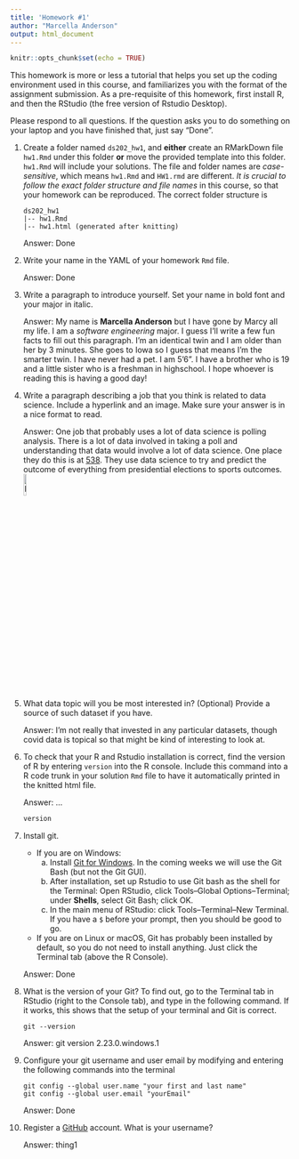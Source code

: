 ```yaml
---
title: 'Homework #1'
author: "Marcella Anderson"
output: html_document
---
```


```r
knitr::opts_chunk$set(echo = TRUE)
```

This homework is more or less a tutorial that helps you set up the coding environment used in this course, and familiarizes you with the format of the assignment submission. 
As a pre-requisite of this homework, first install R, and then the RStudio (the free version of Rstudio Desktop). 

Please respond to all questions. If the question asks you to do something on your laptop and you have finished that, just say "Done". 

1. Create a folder named `ds202_hw1`, and **either** create an RMarkDown file `hw1.Rmd` under this folder **or** move the provided template into this folder. `hw1.Rmd` will include your solutions. The file and folder names are *case-sensitive*, which means `hw1.Rmd` and `HW1.rmd` are different. *It is crucial to follow the exact folder structure and file names* in this course, so that your homework can be reproduced. The correct folder structure is

    ```
    ds202_hw1
    |-- hw1.Rmd
    |-- hw1.html (generated after knitting)
    ```
    
    Answer: Done

2. Write your name in the YAML of your homework `Rmd` file.

    Answer: Done

3. Write a paragraph to introduce yourself. Set your name in bold font and your major in italic. 

    Answer: My name is **Marcella Anderson** but I have gone by Marcy all my life. I am a *software engineering* major. I guess I'll write a few fun facts to fill out this paragraph. I'm an identical twin and I am older than her by 3 minutes. She goes to Iowa so I guess that means I'm the smarter twin. I have never had a pet. I am 5'6". I have a brother who is 19 and a little sister who is a freshman in highschool. I hope whoever is reading this is having a good day!
  
4. Write a paragraph describing a job that you think is related to data science. Include a hyperlink and an image. Make sure your answer is in a nice format to read. 

    Answer: One job that probably uses a lot of data science is polling analysis. There is a lot of data involved in taking a poll and understanding that data would involve a lot of data science. One place they do this is at [538](fivethirtyeight.com). They use data science to try and predict the outcome of everything from presidential elections to sports outcomes. ![logo](https://talkingbiznews.com/wp-content/uploads/2019/10/fivethirtyeight-logo.jpg){width=10%}
  
5. What data topic will you be most interested in? (Optional) Provide a source of such dataset if you have.

    Answer: I'm not really that invested in any particular datasets, though covid data is topical so that might be kind of interesting to look at. 
  
6. To check that your R and Rstudio installation is correct, find the version of R by entering `version` into the R console. Include this command into a R code trunk in your solution `Rmd` file to have it automatically printed in the knitted html file. 

    Answer: ...
```r
version
```
7. Install git. 
    - If you are on Windows: 
        a. Install [Git for Windows](https://gitforwindows.org/). In the coming weeks we will use the Git Bash (but not the Git GUI). 
        b. After installation, set up Rstudio to use Git bash as the shell for the Terminal: Open RStudio, click Tools--Global Options--Terminal; under **Shells**, select Git Bash; click OK. 
        c. In the main menu of RStudio: click Tools--Terminal--New Terminal. If you have a `$` before your prompt, then you should be good to go.
    - If you are on Linux or macOS, Git has probably been installed by default, so you do not need to install anything. Just click the Terminal tab (above the R Console).

    Answer: Done
  
8. What is the version of your Git? To find out, go to the Terminal tab in RStudio (right to the Console tab), and type in the following command. If it works, this shows that the setup of your terminal and Git is correct. 
<!-- Then explore the bash command line and Git. -->

    ```
    git --version
    ```

    Answer: git version 2.23.0.windows.1
  
9. Configure your git username and user email by modifying and entering the following commands into the terminal

    ```
    git config --global user.name "your first and last name"
    git config --global user.email "yourEmail"
    ```

    Answer: Done
  

10. Register a [GitHub](https://www.github.com) account. What is your username?

    Answer: thing1